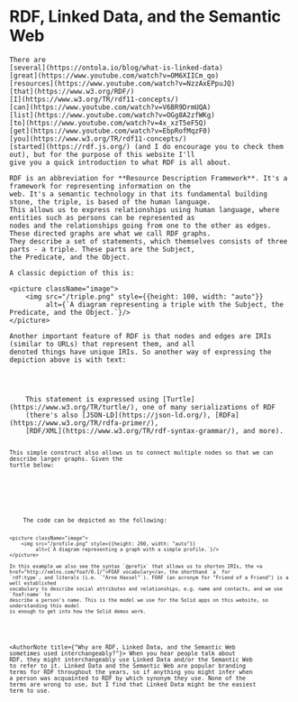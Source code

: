
<Content>
    <h1 className="title">RDF, Linked Data, and the Semantic Web</h1>

    There are
    [several](https://ontola.io/blog/what-is-linked-data)
    [great](https://www.youtube.com/watch?v=OM6XIICm_qo)
    [resources](https://www.youtube.com/watch?v=NzzAxEPpuJQ)
    [that](https://www.w3.org/RDF/)
    [I](https://www.w3.org/TR/rdf11-concepts/)
    [can](https://www.youtube.com/watch?v=V6BR9DrmUQA)
    [list](https://www.youtube.com/watch?v=OGg8A2zfWKg)
    [to](https://www.youtube.com/watch?v=4x_xzT5eF5Q)
    [get](https://www.youtube.com/watch?v=EbpRofMqzF0)
    [you](https://www.w3.org/TR/rdf11-concepts/)
    [started](https://rdf.js.org/) (and I do encourage you to check them out), but for the purpose of this website I'll
    give you a quick introduction to what RDF is all about.

    RDF is an abbreviation for **Resource Description Framework**. It's a framework for representing information on the
    web. It's a semantic technology in that its fundamental building stone, the triple, is based of the human language.
    This allows us to express relationships using human language, where entities such as persons can be represented as
    nodes and the relationships going from one to the other as edges. These directed graphs are what we call RDF graphs.
    They describe a set of statements, which themselves consists of three parts - a triple. These parts are the Subject,
    the Predicate, and the Object.

    A classic depiction of this is:

    <picture className="image">
        <img src="/triple.png" style={{height: 100, width: "auto"}}
             alt={`A diagram representing a triple with the Subject, the Predicate, and the Object.`}/>
    </picture>

    Another important feature of RDF is that nodes and edges are IRIs (similar to URLs) that represent them, and all
    denoted things have unique IRIs. So another way of expressing the depiction above is with text:
</Content>

<Code code={tripleTurtle} id="textTurtle" language="turtle" noCopy={true}/>

<Content>
    This statement is expressed using [Turtle](https://www.w3.org/TR/turtle/), one of many serializations of RDF
    (there's also [JSON-LD](https://json-ld.org/), [RDFa](https://www.w3.org/TR/rdfa-primer/),
    [RDF/XML](https://www.w3.org/TR/rdf-syntax-grammar/), and more).

    This simple construct also allows us to connect multiple nodes so that we can describe larger graphs. Given the
    turtle below:
</Content>

<Code code={profileTurtle} id="textTurtle" language="turtle" noCopy={true}/>

<Content>
    The code can be depicted as the following:

    <picture className="image">
        <img src="/profile.png" style={{height: 260, width: "auto"}}
             alt={`A diagram representing a graph with a simple profile.`}/>
    </picture>

    In this example we also see the syntax `@prefix` that allows us to shorten IRIs, the <a
    href="http://xmlns.com/foaf/0.1/">FOAF vocabulary</a>, the shorthand `a` for
    `rdf:type`, and literals (i.e. `"Arne Hassel"`). FOAF (an acronym for "Friend of a Friend") is a well established
    vocabulary to describe social attributes and relationships, e.g. name and contacts, and we use `foaf:name` to
    describe a person's name. This is the model we use for the Solid apps on this website, so understanding this model
    is enough to get into how the Solid demos work.
</Content>

<AuthorNote title={"Why are RDF, Linked Data, and the Semantic Web sometimes used interchangeably?"}>
    When you hear people talk about RDF, they might interchangeably use Linked Data and/or the Semantic Web to refer to
    it. Linked Data and the Semantic Web are popular branding terms for RDF throughout the years, so if anything you
    might infer when a person was acquainted to RDF by which synonym they use. None of the terms are wrong to use, but
    I find that Linked Data might be the easiest term to use.
</AuthorNote>